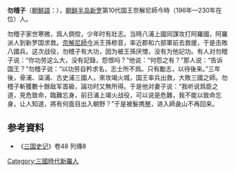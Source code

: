 '''勿稽子'''（[[朝鮮語|朝鮮語]]：{{lang|ko|'''물계자'''}}），[[朝鲜半岛|朝鲜半岛]][[新罗|新罗]]第10代国王奈解尼師今時（196年—230年在位）人。

勿稽子家世寒微，爲人倜傥，少年时有壯志。当時八浦上國同謀攻打阿羅國，阿羅派人到新罗国求救。[[奈解尼師今|奈解尼師今]]派王孫㮈音，率近郡和六部軍前去救援，于是击敗八國兵。这次战役，勿稽子有大功，因为被王孫厌憎，没有为他記功。有人对勿稽子说：“你功劳这么大，没有記錄，怨恨吗？”他说：“何怨之有？”那人说：“告诉国王？”勿稽子说：“以功劳自矜求名，志士所不爲。只有勵志，以待後来。”三年後，骨浦、柒浦、古史浦三國人，來攻竭火城，国王率兵出救，大敗三國之師。勿稽子斬獲數十餘敌军首級，論功时又無所得。于是他对妻子说：“我听说爲臣之道，見危致命，臨難忘身，前日浦上竭火战役，可以说是危難，我不能以致命忘身，让人知道，將有何面目出入朝野？”于是被髮携[[琴|琴]]，进入師彘山不再回来。
== 参考資料 ==
*《[[三国史记|三国史记]]》卷48 列傳8

{{DEFAULTSORT:W}}
[[Category:三國時代新羅人|Category:三國時代新羅人]]
